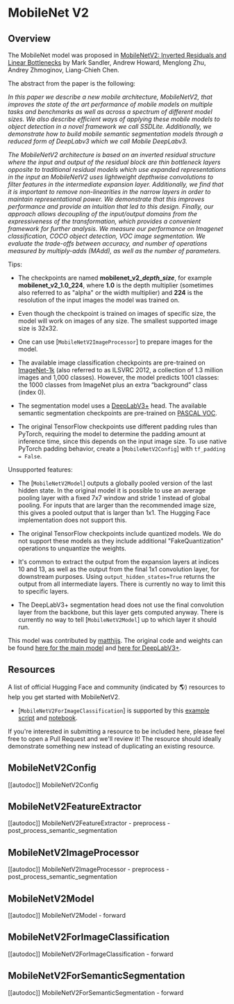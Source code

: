 <!--Copyright 2022 The HuggingFace Team. All rights reserved.

Licensed under the Apache License, Version 2.0 (the "License"); you may not use this file except in compliance with
the License. You may obtain a copy of the License at

http://www.apache.org/licenses/LICENSE-2.0

Unless required by applicable law or agreed to in writing, software distributed under the License is distributed on
an "AS IS" BASIS, WITHOUT WARRANTIES OR CONDITIONS OF ANY KIND, either express or implied. See the License for the
specific language governing permissions and limitations under the License.
-->

# MobileNet V2

## Overview

The MobileNet model was proposed in [MobileNetV2: Inverted Residuals and Linear Bottlenecks](https://arxiv.org/abs/1801.04381) by Mark Sandler, Andrew Howard, Menglong Zhu, Andrey Zhmoginov, Liang-Chieh Chen.

The abstract from the paper is the following:

*In this paper we describe a new mobile architecture, MobileNetV2, that improves the state of the art performance of mobile models on multiple tasks and benchmarks as well as across a spectrum of different model sizes. We also describe efficient ways of applying these mobile models to object detection in a novel framework we call SSDLite. Additionally, we demonstrate how to build mobile semantic segmentation models through a reduced form of DeepLabv3 which we call Mobile DeepLabv3.*

*The MobileNetV2 architecture is based on an inverted residual structure where the input and output of the residual block are thin bottleneck layers opposite to traditional residual models which use expanded representations in the input an MobileNetV2 uses lightweight depthwise convolutions to filter features in the intermediate expansion layer. Additionally, we find that it is important to remove non-linearities in the narrow layers in order to maintain representational power. We demonstrate that this improves performance and provide an intuition that led to this design. Finally, our approach allows decoupling of the input/output domains from the expressiveness of the transformation, which provides a convenient framework for further analysis. We measure our performance on Imagenet classification, COCO object detection, VOC image segmentation. We evaluate the trade-offs between accuracy, and number of operations measured by multiply-adds (MAdd), as well as the number of parameters.*

Tips:

- The checkpoints are named **mobilenet\_v2\_*depth*\_*size***, for example **mobilenet\_v2\_1.0\_224**, where **1.0** is the depth multiplier (sometimes also referred to as "alpha" or the width multiplier) and **224** is the resolution of the input images the model was trained on.

- Even though the checkpoint is trained on images of specific size, the model will work on images of any size. The smallest supported image size is 32x32.

- One can use [`MobileNetV2ImageProcessor`] to prepare images for the model.

- The available image classification checkpoints are pre-trained on [ImageNet-1k](https://huggingface.co/datasets/imagenet-1k) (also referred to as ILSVRC 2012, a collection of 1.3 million images and 1,000 classes). However, the model predicts 1001 classes: the 1000 classes from ImageNet plus an extra “background” class (index 0).

- The segmentation model uses a [DeepLabV3+](https://arxiv.org/abs/1802.02611) head. The available semantic segmentation checkpoints are pre-trained on [PASCAL VOC](http://host.robots.ox.ac.uk/pascal/VOC/).

- The original TensorFlow checkpoints use different padding rules than PyTorch, requiring the model to determine the padding amount at inference time, since this depends on the input image size. To use native PyTorch padding behavior, create a [`MobileNetV2Config`] with `tf_padding = False`.

Unsupported features:

- The [`MobileNetV2Model`] outputs a globally pooled version of the last hidden state. In the original model it is possible to use an average pooling layer with a fixed 7x7 window and stride 1 instead of global pooling. For inputs that are larger than the recommended image size, this gives a pooled output that is larger than 1x1. The Hugging Face implementation does not support this.

- The original TensorFlow checkpoints include quantized models. We do not support these models as they include additional "FakeQuantization" operations to unquantize the weights.

- It's common to extract the output from the expansion layers at indices 10 and 13, as well as the output from the final 1x1 convolution layer, for downstream purposes. Using `output_hidden_states=True` returns the output from all intermediate layers. There is currently no way to limit this to specific layers.

- The DeepLabV3+ segmentation head does not use the final convolution layer from the backbone, but this layer gets computed anyway. There is currently no way to tell [`MobileNetV2Model`] up to which layer it should run.

This model was contributed by [matthijs](https://huggingface.co/Matthijs). The original code and weights can be found [here for the main model](https://github.com/tensorflow/models/tree/master/research/slim/nets/mobilenet) and [here for DeepLabV3+](https://github.com/tensorflow/models/tree/master/research/deeplab).

## Resources

A list of official Hugging Face and community (indicated by 🌎) resources to help you get started with MobileNetV2.

<PipelineTag pipeline="image-classification"/>

- [`MobileNetV2ForImageClassification`] is supported by this [example script](https://github.com/huggingface/transformers/tree/main/examples/pytorch/image-classification) and [notebook](https://colab.research.google.com/github/huggingface/notebooks/blob/main/examples/image_classification.ipynb).

If you're interested in submitting a resource to be included here, please feel free to open a Pull Request and we'll review it! The resource should ideally demonstrate something new instead of duplicating an existing resource.

## MobileNetV2Config

[[autodoc]] MobileNetV2Config

## MobileNetV2FeatureExtractor

[[autodoc]] MobileNetV2FeatureExtractor
    - preprocess
    - post_process_semantic_segmentation

## MobileNetV2ImageProcessor

[[autodoc]] MobileNetV2ImageProcessor
    - preprocess
    - post_process_semantic_segmentation

## MobileNetV2Model

[[autodoc]] MobileNetV2Model
    - forward

## MobileNetV2ForImageClassification

[[autodoc]] MobileNetV2ForImageClassification
    - forward

## MobileNetV2ForSemanticSegmentation

[[autodoc]] MobileNetV2ForSemanticSegmentation
    - forward
